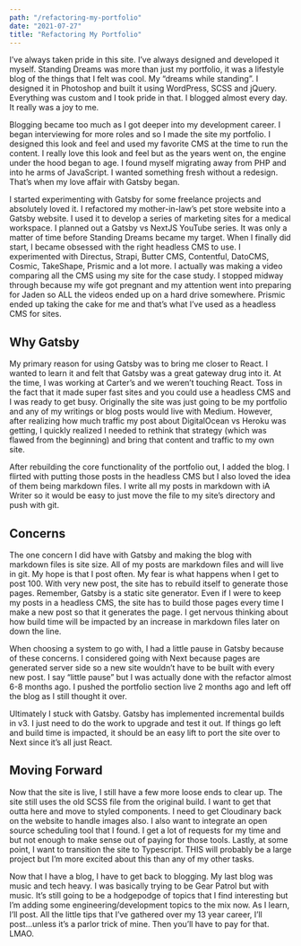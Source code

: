 ```yaml
---
path: "/refactoring-my-portfolio"
date: "2021-07-27"
title: "Refactoring My Portfolio"
---
```


I’ve always taken pride in this site. I’ve always designed and developed it myself. Standing Dreams was more than just my portfolio, it was a lifestyle blog of the things that I felt was cool. My “dreams while standing”. I designed it in Photoshop and built it using WordPress, SCSS and jQuery. Everything was custom and I took pride in that. I blogged almost every day. It really was a joy to me.

Blogging became too much as I got deeper into my development career. I began interviewing for more roles and so I made the site my portfolio. I designed this look and feel and used my favorite CMS at the time to run the content. I really love this look and feel but as the years went on, the engine under the hood began to age. I found myself migrating away from PHP and into he arms of JavaScript. I wanted something fresh without a redesign. That’s when my love affair with Gatsby began.

I started experimenting with Gatsby for some freelance projects and absolutely loved it. I refactored my mother-in-law’s pet store website into a Gatsby website. I used it to develop a series of marketing sites for a medical workspace. I planned out a Gatsby vs NextJS YouTube series. It was only a matter of time before Standing Dreams became my target. When I finally did start, I became obsessed with the right headless CMS to use. I experimented with Directus, Strapi, Butter CMS, Contentful, DatoCMS, Cosmic, TakeShape, Prismic and a lot more. I actually was making a video comparing all the CMS using my site for the case study. I stopped midway through because my wife got pregnant and my attention went into preparing for Jaden so ALL the videos ended up on a hard drive somewhere. Prismic ended up taking the cake for me and that’s what I’ve used as a headless CMS for sites.

## Why Gatsby
My primary reason for using Gatsby was to bring me closer to React. I wanted to learn it and felt that Gatsby was a great gateway drug into it. At the time, I was working at Carter’s and we weren’t touching React. Toss in the fact that it made super fast sites and you could use a headless CMS and I was ready to get busy. Originally the site was just going to be my portfolio and any of my writings or blog posts would live with Medium. However, after realizing how much traffic my post about DigitalOcean vs Heroku was getting, I quickly realized I needed to rethink that strategy (which was flawed from the beginning) and bring that content and traffic to my own site.

After rebuilding the core functionality of the portfolio out, I added the blog. I flirted with putting those posts in the headless CMS but I also loved the idea of them being markdown files. I write all my posts in markdown with iA Writer so it would be easy to just move the file to my site’s directory and push with git.

## Concerns
The one concern I did have with Gatsby and making the blog with markdown files is site size. All of my posts are markdown files and will live in git. My hope is that I post often. My fear is what happens when I get to post 100. With very new post, the site has to rebuild itself to generate those pages. Remember, Gatsby is a static site generator. Even if I were to keep my posts in a headless CMS, the site has to build those pages every time I make a new post so that it generates the page. I get nervous thinking about how build time will be impacted by an increase in markdown files later on down the line.

When choosing a system to go with, I had a little pause in Gatsby because of these concerns. I considered going with Next because pages are generated server side so a new site wouldn’t have to be built with every new post. I say “little pause” but I was actually done with the refactor almost 6-8 months ago. I pushed the portfolio section live 2 months ago  and left off the blog as I still thought it over.

Ultimately I stuck with Gatsby. Gatsby has implemented incremental builds in v3. I just need to do the work to upgrade and test it out. If things go left and build time is impacted, it should be an easy lift to port the site over to Next since it’s all just React.

## Moving Forward
Now that the site is live, I still have a few more loose ends to clear up. The site still uses the old SCSS file from the original build. I want to get that outta here and move to styled components. I need to get Cloudinary back on the website to handle images also. I also want to integrate an open source scheduling tool that I found. I get a lot of requests for my time and but not enough to make sense out of paying for those tools. Lastly, at some point, I want to transition the site to Typescript. THIS will probably be a large project but I’m more excited about this than any of my other tasks.

Now that I have a blog, I have to get back to blogging. My last blog was music and tech heavy. I was basically trying to be Gear Patrol but with music. It’s still going to be a hodgepodge of topics that I find interesting but I’m adding some engineering/development topics to the mix now. As I learn, I’ll post. All the little tips that I’ve gathered over my 13 year career, I’ll post...unless it’s a parlor trick of mine. Then you’ll have to pay for that. LMAO.